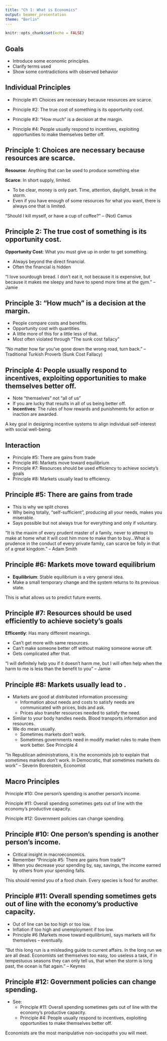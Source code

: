 ```yaml
---
title: "Ch 1: What is Economics"
output: beamer_presentation
theme: "Berlin"
---
```


```r
knitr::opts_chunk$set(echo = FALSE)
```

## Goals

+ Introduce some economic principles.
+ Clarify terms used
+ Show some contradictions with observed behavior

## Individual Principles

+ Principle #1: Choices are necessary because resources are scarce. 
+ Principle #2: The true cost of something is its opportunity cost. 
+ Principle #3: “How much” is a decision at the margin. 

+ Principle #4: People usually respond to incentives, exploiting opportunities to make themselves better off. 

## Principle 1: Choices are necessary because resources are scarce.

**Resource**: Anything that can be used to produce something else

**Scarce**: In short supply, limited.

+ To be clear, money is only part.  Time, attention, daylight, break in the storm.
+ Even if you have enough of some resources for what you want, there is always one that is limited.

"Should I kill myself, or have a cup of coffee?" -- (Not) Camus

## Principle 2: The true cost of something is its opportunity cost. 

**Opportunity Cost**: What you must give up in order to get something.

+ Always beyond the direct financial.
+ Often the financial is hidden

"I love sourdough bread.  I don't eat it, not because it is expensive, but because it makes me sleepy and have to spend more time at the gym." -- Jamie

## Principle 3: “How much” is a decision at the margin. 

+ People compare costs and benefits.
+ Opportunity cost with quantities.
+ A little more of this for a little less of that.
+ Most often violated through "The sunk cost fallacy"

"No matter how far you've gone down the wrong road, turn back." -- Traditional Turkish Proverb (Sunk Cost Fallacy)

## Principle 4: People usually respond to incentives, exploiting opportunities to make themselves better off. 

+ Note "themselves" not "all of us"
+ If you are lucky that results in all of us being better off.
+ **Incentives**: The rules of how rewards and punishments for action or inaction are awarded.

A key goal in designing incentive systems to align individual self-interest with social well-being. 

## Interaction

+ Principle #5: There are gains from trade
+ Principle #6: Markets move toward equilibrium
+ Principle #7: Resources should be used efficiency to achieve society's goals
+ Principle #8: Markets usually lead to efficiency.


## Principle #5:  There are gains from trade

+ This is why we split chores
+ Why being totally, "self-sufficient", producing all your needs, makes you miserable.
+ Says possible but not always true for everything and only if voluntary.

"It is the maxim of every prudent master of a family, never to attempt to make at home what it will cost him more to make than to buy...What is prudence in the conduct of every private family, can scarce be folly in that of a great kingdom." -- Adam Smith

## Principle #6: Markets move toward equilibrium

+ **Equilibrium**: Stable equilibrium is a very general idea.
+ Make a small temporary change and the system returns to its previous state.

This is what allows us to predict future events.


## Principle #7: Resources should be used efficiently to achieve society's goals

**Efficently**: Has many different meanings.

+ Can't get more with same resources.
+ Can't make someone better off without making someone worse off.
+ Gets complicated after that.
    
"I will definitely help you if it doesn't harm me, but I will often help when the harm to me is less than the benefit to you" -- Jamie    

## Principle #8: Markets usually lead to .

+ Markets are good at distributed information processing:
    + Information about needs and costs to satisfy needs are communicated with prices, bids and ask.
    + Prices also transfer resources needed to satisfy the need.
+ Similar to your body handles needs.  Blood transports information and resources.
+ We do mean usually.  
    + Sometimes markets don't work.
    + Sometimes governments need in modify market rules to make them work better. See Principle 4
    
"In Republican administrations, it is the economists job to explain that sometimes markets don't work.  In Democratic, that sometimes markets do work"  -- Severin Borenstein, Economist


## Macro Principles 
Principle #10: One person’s spending is another person’s income. 

Principle #11: Overall spending sometimes gets out of line with the economy’s productive capacity. 

Principle #12: Government policies can change spending. 

## Principle #10: One person’s spending is another person’s income. 

+ Critical insight in macroeconomics.
+ Remember "Principle #5: There are gains from trade"?
+ When you decrease your spending by, say, savings, the income earned by others from your spending falls.

This should remind you of a food chain.  Every species is food for another.


## Principle #11: Overall spending sometimes gets out of line with the economy’s productive capacity. 

+ Out of line can be too high or too low.
+ Inflation if too high and unemployment if too low.
+ Principle #6 (Markets move toward equilibrium), says markets will fix themselves -- eventually.

"But this long run is a misleading guide to current affairs. In the long run we are all dead. Economists set themselves too easy, too useless a task, if in tempestuous seasons they can only tell us, that when the storm is long past, the ocean is flat again." -- Keynes

## Principle #12: Government policies can change spending. 

+ See:
    + Principle #11: Overall spending sometimes gets out of line with the economy’s productive capacity.
    + Principle #4: People usually respond to incentives, exploiting opportunities to make themselves better off. 


Economists are the most manipulative non-sociopaths you will meet.    

